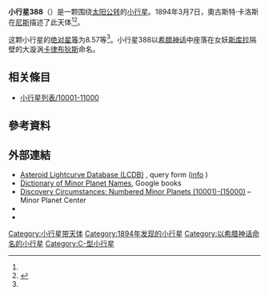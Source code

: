 {{Infobox planet
 | minorplanet     = yes
 | name            = 388 Charybdis
 | background      = #D6D6D6
 | image = 000388-asteroid shape model (388) Charybdis.png
 | image_size      = 
 | caption         =
 | discovery_ref   =  <ref name="MPC-object" />
 | discoverer      = [[奧古斯特·卡洛斯|奧古斯特·卡洛斯]]
 | discovery_site  = [[尼斯|尼斯]]
 | discovered      = 1894年3月7日
 | mpc_name        = 388 Charybdis
 | alt_names       = 388 Charybdis
 | pronounced      = 
 | named_after     = <ref name="MPC-object" />
 | mp_category     = [[主帶小行星|主帶小行星]] <ref name="MPC-object" /><ref name="jpldata" />
 | orbit_ref       = <ref name="a">[http://ssd.jpl.nasa.gov/sbdb.cgi?sstr=388 388] {{Wayback|url=http://ssd.jpl.nasa.gov/sbdb.cgi?sstr=388 |date=20210201161817 }}，小行星數據庫瀏覽器（JPL Small-Body Database Browser）－[[美国国家航空航天局|美国国家航空航天局]]喷气推进实验室</ref>
 | epoch           = 2018-03-23.0（[[儒略日|JD]] 2458200.5）
 | uncertainty     = 0
 | observation_arc = 
 | aphelion = {{convert|3.200|AU|km|3|abbr=on|lk=out}}
 | perihelion      = {{convert|2.8088762|AU|km|3|abbr=on}}
 | semimajor       = 3.0046738
 | eccentricity    = 0.0651643
 | period          = 5.21[[儒略年|yr]]
 | mean_anomaly    = 124.74559[[度|°]]
 | mean_motion     = {{Deg2DMS|0.18923780|sup=ms}} / day
 | inclination     = 6.44492
 | asc_node        = 354.27398°
 | arg_peri        = 332.74826
 | mean_diameter   = 
 | rotation        = 
 | albedo          =
 | spectral_type   =
 | abs_magnitude   = 8.57<ref name="jpldata" />
}}
'''小行星388'''（{{lang-en|388 Charybdis}}）是一颗围绕[[太阳|太阳]][[公转|公转]]的[[小行星|小行星]]。1894年3月7日，奧古斯特·卡洛斯在[[尼斯|尼斯]]描述了此天体<ref name="a" /><ref>{{cite news|title=小行星列表|url=http://cfa-www.harvard.edu/iau/lists/NumberedMPs.txt|accessdate=2018-10-19|newspaper=哈佛大学|archive-date=2008-05-17|archive-url=https://web.archive.org/web/20080517010638/http://cfa-www.harvard.edu/iau/lists/NumberedMPs.txt|dead-url=no}}</ref>。

这颗小行星的[[绝对星等|绝对星等]]为8.57等<ref name="a" />。小行星388以[[希腊神话|希腊神话]]中座落在女妖[[斯库拉|斯库拉]]隔壁的大漩涡[[卡律布狄斯|卡律布狄斯]]命名。

== 相关條目 ==
*[[小行星列表/10001-11000|小行星列表/10001-11000]]

== 參考資料 ==
{{reflist|refs=

<ref name="jpldata">{{cite web
 |type         = 2018-01-26 last obs.
 |title        = JPL Small-Body Database Browser:388 Charybdis-388 Charybdis
 |url          = https://ssd.jpl.nasa.gov/sbdb.cgi?sstr=388
 |publisher    = [[Jet_Propulsion_Laboratory|Jet Propulsion Laboratory]]
 |accessdate   = 28 March 2018
 |archive-date = 2021-02-01
 |archive-url  = https://web.archive.org/web/20210201161817/https://ssd.jpl.nasa.gov/sbdb.cgi?sstr=388
 |dead-url     = no
}}</ref>

<ref name="MPC-object">{{cite web
  |title      = 388 Charybdis
  |work      = Minor Planet Center
  |url      = https://www.minorplanetcenter.net/db_search/show_object?object_id=388
  |accessdate      = 28 March 2018
  |archive-date      = 2016-03-04
  |archive-url      = https://web.archive.org/web/20160304095014/http://www.minorplanetcenter.net/db_search/show_object?object_id=388
  |dead-url      = no
  }}</ref>

}}

==  外部連結 ==
* [http://www.minorplanet.info/PHP/lcdbsummaryquery.php Asteroid Lightcurve Database (LCDB)] {{Wayback|url=http://www.minorplanet.info/PHP/lcdbsummaryquery.php |date=20171210173955 }}, query form ([http://www.minorplanet.info/lightcurvedatabase.html info] {{Wayback|url=http://www.minorplanet.info/lightcurvedatabase.html |date=20171216050541 }})
* [https://books.google.com/books?id=aeAg1X7afOoC&pg Dictionary of Minor Planet Names], Google books
* [http://www.minorplanetcenter.net/iau/lists/NumberedMPs010001.html Discovery Circumstances: Numbered Minor Planets (10001)-(15000)] {{Wayback|url=http://www.minorplanetcenter.net/iau/lists/NumberedMPs010001.html |date=20180612162317 }} – Minor Planet Center
* {{AstDys|388}}
* {{JPL small body}}

{{Minor Planet Number|[[小行星387|小行星387]]|[[小行星389|小行星389]]}}
{{小天体}}

[[Category:小行星带天体|Category:小行星带天体]]
[[Category:1894年发现的小行星|Category:1894年发现的小行星]]
[[Category:以希腊神话命名的小行星|Category:以希腊神话命名的小行星]]
[[Category:C-型小行星|Category:C-型小行星]]